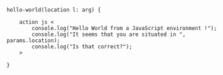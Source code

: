 ```clidsl title=javascript

hello-world(location l: arg) {

    action js <
        console.log("Hello World from a JavaScript environment !");
        console.log("It seems that you are situated in ", params.location);
        console.log("Is that correct?");
    >

}
```